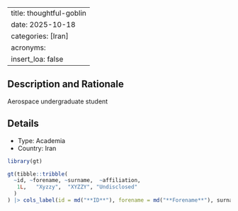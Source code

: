 
---
title: thoughtful-goblin
date: 2025-10-18
categories: [Iran]
acronyms:
  insert_loa: false
---

## Description and Rationale

Aerospace undergraduate student

## Details

* Type: Academia
* Country: Iran

```r
library(gt)

gt(tibble::tribble(
  ~id, ~forename, ~surname,  ~affiliation,
   1L,   "Xyzzy",  "XYZZY", "Undisclosed"
  )
) |> cols_label(id = md("**ID**"), forename = md("**Forename**"), surname ~ md("**Surname**"), affiliation ~ md("**Affiliation**"))
```
